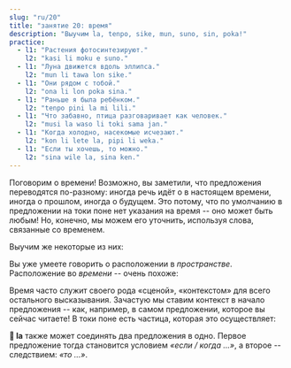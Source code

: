 ```yaml
---
slug: "ru/20"
title: "занятие 20: время"
description: "Выучим la, tenpo, sike, mun, suno, sin, poka!"
practice:
  - l1: "Растения фотосинтезируют."
    l2: "kasi li moku e suno."
  - l1: "Луна движется вдоль эллипса."
    l2: "mun li tawa lon sike."
  - l1: "Они рядом с тобой."
    l2: "ona li lon poka sina."
  - l1: "Раньше я была ребёнком."
    l2: "tenpo pini la mi lili."
  - l1: "Что забавно, птица разговаривает как человек."
    l2: "musi la waso li toki sama jan."
  - l1: "Когда холодно, насекомые исчезают."
    l2: "kon li lete la, pipi li weka."
  - l1: "Если ты хочешь, то можно."
    l2: "sina wile la, sina ken."
---
```



Поговорим о времени! Возможно, вы заметили, что предложения переводятся по-разному: иногда речь идёт о в настоящем времени, иногда о прошлом, иногда о будущем. Это потому, что по умолчанию в предложении на токи поне нет указания на время -- оно может быть любым! Но, конечно, мы можем его уточнить, используя слова, связанные со временем.

Выучим же некоторые из них:

<List>
  <Word sl="tenpo" m="время, момент, ситуация" />
  <Word sl="sike" m="круглый, повторяющийся, ежегодный; круг, шар" />
  <Word sl="mun" m="месяц, луна, небесное тело" />
  <Word sl="suno" m="солнце, свет; яркий" />
  <Word sl="sin" m="новый, свежий; снова" />
  <Word sl="poka" m="сторона, близь; рядом" />
</List>

Вы уже умеете говорить о расположении в *пространстве*. Расположение во *времени* -- очень похоже:

<List>
  <Word sl="lon tenpo kama" m="в приходящее время, в будущем" />
  <Word sl="lon tenpo pini" m="в законенное время, в прошлом" />
  <Word sl="lon tenpo ni" m="в это время, в то время" />
  <Sentence sl="soweli lili mi o kama suli lon tenpo kama!" m="Пусть моя кошечка вырастет большой в будущем!" />
  <Sentence sl="ma Loma li ma suli lon tenpo weka." m="Рим был большой империей давным давно." />
</List>

Время часто служит своего рода «сценой», «контекстом» для всего остального высказывания. Зачастую мы ставим контекст в начало предложения -- как, например, в самом предложении, которое вы сейчас читаете! В токи поне есть частица, которая это осуществляет:

<List>
  <Word sl="la" m="что касается ..., говоря о ..., когда ..., если ..." />
  <Word sl="ken la" m="возможно, ..." />
  <Word sl="open la" m="для начала, ..." />
  <Word sl="lipu la" m="что касается книги, ..." />
  <Word sl="tenpo la" m="иногда, ..." />
  <Word sl="tenpo pini la" m="в прошлом, ..." />
  <Word sl="tenpo suno kama la" m="на следующий день, ...; завтра, ..." />
  <Sentence sl="sin la mi wile toki e ni:" m="Снова хочу сказать, что..." />
  <Sentence sl="mi pali e ni lon tenpo kama poka." m="Я займусь этим в ближайшем будущем." />
</List>

**󱤡 la** также может соединять два предложения в одно. Первое предложение тогда становится условием *«если / когда ...»*, а второе -- следствием: *«то ...»*.

<List>
  <Word sl="suno li pini." m="Солнце садится." />
  <Word sl="mi lape." m="Я сплю." />
  <Sentence sl="suno li pini la, mi lape." m="Когда солнце садится, я сплю." />
</List>

<Practice exercises={frontmatter.practice} client:load />
